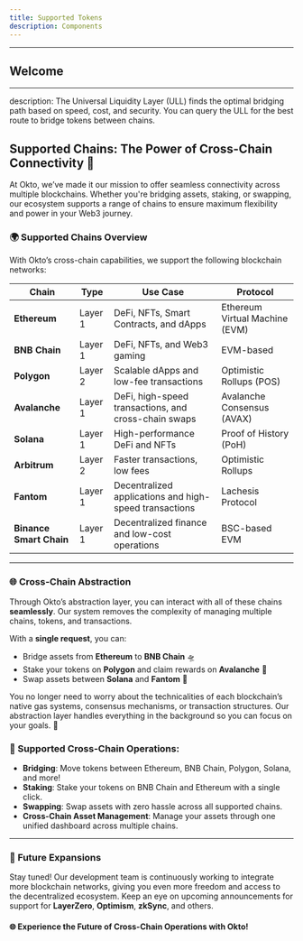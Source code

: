 ```yaml
---
title: Supported Tokens
description: Components
---
```


---
## Welcome
---
description: The Universal Liquidity Layer (ULL) finds the optimal bridging path based on speed, cost, and security. You can query the ULL for the best route to bridge tokens between chains.

## Supported Chains: The Power of Cross-Chain Connectivity 🌉

At Okto, we’ve made it our mission to offer seamless connectivity across multiple blockchains. Whether you're bridging assets, staking, or swapping, our ecosystem supports a range of chains to ensure maximum flexibility and power in your Web3 journey.

### 🌍 Supported Chains Overview

With Okto’s cross-chain capabilities, we support the following blockchain networks:

| **Chain**              | **Type**           | **Use Case**                                           | **Protocol**            |
| ---------------------- | ------------------ | ----------------------------------------------------- | ----------------------- |
| **Ethereum**           | Layer 1            | DeFi, NFTs, Smart Contracts, and dApps                | Ethereum Virtual Machine (EVM) |
| **BNB Chain**          | Layer 1            | DeFi, NFTs, and Web3 gaming                           | EVM-based               |
| **Polygon**            | Layer 2            | Scalable dApps and low-fee transactions               | Optimistic Rollups (POS) |
| **Avalanche**          | Layer 1            | DeFi, high-speed transactions, and cross-chain swaps  | Avalanche Consensus (AVAX) |
| **Solana**             | Layer 1            | High-performance DeFi and NFTs                        | Proof of History (PoH)  |
| **Arbitrum**           | Layer 2            | Faster transactions, low fees                         | Optimistic Rollups      |
| **Fantom**             | Layer 1            | Decentralized applications and high-speed transactions| Lachesis Protocol       |
| **Binance Smart Chain**| Layer 1            | Decentralized finance and low-cost operations         | BSC-based EVM           |

---

### 🌐 Cross-Chain Abstraction

Through Okto’s abstraction layer, you can interact with all of these chains **seamlessly**. Our system removes the complexity of managing multiple chains, tokens, and transactions.

With a **single request**, you can:

- Bridge assets from **Ethereum** to **BNB Chain** 🛸
- Stake your tokens on **Polygon** and claim rewards on **Avalanche** 🚀
- Swap assets between **Solana** and **Fantom** 🔄

You no longer need to worry about the technicalities of each blockchain’s native gas systems, consensus mechanisms, or transaction structures. Our abstraction layer handles everything in the background so you can focus on your goals. 💼

### 🔐 Supported Cross-Chain Operations:

- **Bridging**: Move tokens between Ethereum, BNB Chain, Polygon, Solana, and more!
- **Staking**: Stake your tokens on BNB Chain and Ethereum with a single click.
- **Swapping**: Swap assets with zero hassle across all supported chains.
- **Cross-Chain Asset Management**: Manage your assets through one unified dashboard across multiple chains.

---

### 🚀 Future Expansions

Stay tuned! Our development team is continuously working to integrate more blockchain networks, giving you even more freedom and access to the decentralized ecosystem. Keep an eye on upcoming announcements for support for **LayerZero**, **Optimism**, **zkSync**, and others.

#### 🌐 Experience the Future of Cross-Chain Operations with Okto!
